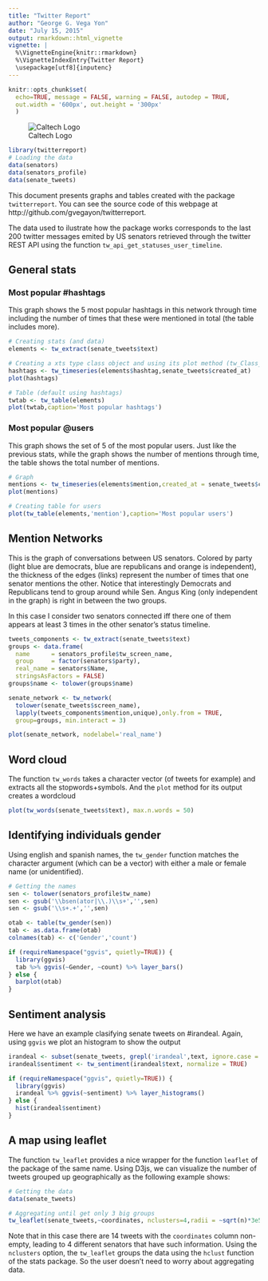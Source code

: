 ```yaml
---
title: "Twitter Report"
author: "George G. Vega Yon"
date: "July 15, 2015"
output: rmarkdown::html_vignette
vignette: |
  %\VignetteEngine{knitr::rmarkdown}
  %\VignetteIndexEntry{Twitter Report}
  \usepackage[utf8]{inputenc}
---
```


```r
knitr::opts_chunk$set(
  echo=TRUE, message = FALSE, warning = FALSE, autodep = TRUE,
  out.width = '600px', out.height = '300px'
  )
```


![Caltech Logo][caltechlogo]

```r
library(twitterreport)
# Loading the data
data(senators)
data(senators_profile)
data(senate_tweets)
```

This document presents graphs and tables created with the package `twitterreport`. You can see the source code of this webpage at http://github.com/gvegayon/twitterreport.

The data used to ilustrate how the package works corresponds to the last 200 twitter
messages emited by US senators retrieved through the twitter REST API using the function
`tw_api_get_statuses_user_timeline`.

## General stats

### Most popular #hashtags

This graph shows the 5 most popular hashtags in this network through time including the number of times that these were mentioned in total (the table includes more).

```r
# Creating stats (and data)
elements <- tw_extract(senate_tweets$text)

# Creating a xts type class object and using its plot method (tw_Class_ts)
hashtags <- tw_timeseries(elements$hashtag,senate_tweets$created_at)
plot(hashtags)
```

```r
# Table (default using hashtags)
twtab <- tw_table(elements)
plot(twtab,caption='Most popular hashtags')
```

### Most popular @users

This graph shows the set of 5 of the most popular users. Just like the previous stats, while the graph shows the number of mentions through time, the table shows the total number of mentions.

```r
# Graph
mentions <- tw_timeseries(elements$mention,created_at = senate_tweets$created_at)
plot(mentions)
```

```r
# Creating table for users
plot(tw_table(elements,'mention'),caption='Most popular users')
```

## Mention Networks

This is the graph of conversations between US senators. Colored by party (light blue are democrats, blue are republicans and orange is independent), the thickness of the edges (links) represent the number of times that one senator mentions the other. Notice that interestingly Democrats and Republicans tend to group around while Sen. Angus King (only independent in the graph) is right in between the two groups.

In this case I consider two senators connected iff there one of them appears at least 3 times in the other senator's status timeline.

```r
tweets_components <- tw_extract(senate_tweets$text)
groups <- data.frame(
  name      = senators_profile$tw_screen_name,
  group     = factor(senators$party),
  real_name = senators$Name,
  stringsAsFactors = FALSE)
groups$name <- tolower(groups$name)

senate_network <- tw_network(
  tolower(senate_tweets$screen_name),
  lapply(tweets_components$mention,unique),only.from = TRUE,
  group=groups, min.interact = 3)

plot(senate_network, nodelabel='real_name')
```

## Word cloud

The function `tw_words` takes a character vector (of tweets for example) and extracts all the stopwords+symbols. And the `plot` method for its output creates a wordcloud

```r
plot(tw_words(senate_tweets$text), max.n.words = 50)
```


## Identifying individuals gender

Using english and spanish names, the `tw_gender` function matches the character argument (which can be a vector) with either a male or female name (or unidentified).

```r
# Getting the names
sen <- tolower(senators_profile$tw_name)
sen <- gsub('\\bsen(ator|\\.)\\s+','',sen)
sen <- gsub('\\s+.+','',sen)

otab <- table(tw_gender(sen))
tab <- as.data.frame(otab)
colnames(tab) <- c('Gender','count')

if (requireNamespace("ggvis", quietly=TRUE)) {
  library(ggvis)
  tab %>% ggvis(~Gender, ~count) %>% layer_bars()
} else {
  barplot(otab)
}

```

## Sentiment analysis

Here we have an example clasifying senate tweets on #irandeal. Again, using `ggvis` we plot an histogram to show the output

```r
irandeal <- subset(senate_tweets, grepl('irandeal',text, ignore.case = TRUE))
irandeal$sentiment <- tw_sentiment(irandeal$text, normalize = TRUE)

if (requireNamespace("ggvis", quietly=TRUE)) {
  library(ggvis)
  irandeal %>% ggvis(~sentiment) %>% layer_histograms()
} else {
  hist(irandeal$sentiment)
}
```


## A map using leaflet

The function `tw_leaflet` provides a nice wrapper for the function `leaflet` of\
the package of the same name. Using D3js, we can visualize the number of tweets
grouped up geographically as the following example shows:

```r
# Getting the data
data(senate_tweets)

# Aggregating until get only 3 big groups
tw_leaflet(senate_tweets,~coordinates, nclusters=4,radii = ~sqrt(n)*3e5)
```

Note that in this case there are 14 tweets with the `coordinates` column non-empty, leading to 4
different senators that have such information. Using the `nclusters` option, the `tw_leaflet`
groups the data using the `hclust` function of the stats package. So the user doesn't need to worry about aggregating data.


[caltechlogo]: `r system.file(package='twitterreport')`/fig/Caltech_LOGO-Orange_RGB_10pc.png "Caltech"
